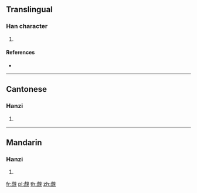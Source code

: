 {{character info/new}}
==Translingual==

===Han character===
{{Han char|rn=147|rad=見|as=08|sn=15|four=26210|canj=YUBUU}}

# {{defn|Han|sort=見08}}

====References====
* {{Han ref|kx=1135.320|dkj=34891|dj=1602.120|hdz=63669.260|uh=89A4|ud=35236|bh=E7CF|bd=59343}}

----

==Cantonese==

===Hanzi===
{{yue-hanzi|jyut=gwik1|y=gwik1}}

# {{defn|lang=yue|sort=見08}}

----

==Mandarin==

===Hanzi===
{{cmn-hanzi|pin=[[xì]] ([[xi4]])|wg=hsi<sup>4</sup>}}

# {{defn|lang=cmn|sort=見08}}

[[fr:覤]]
[[pl:覤]]
[[th:覤]]
[[zh:覤]]